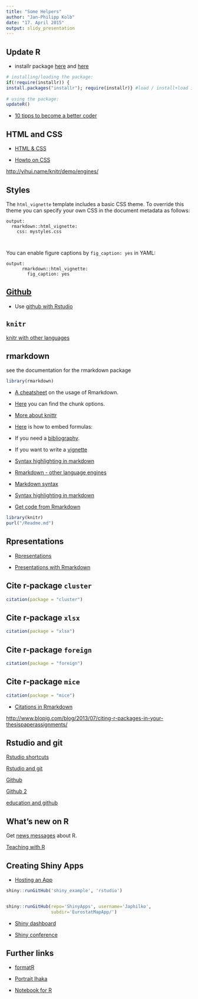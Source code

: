 ```yaml
---
title: "Some Helpers"
author: "Jan-Philipp Kolb"
date: "17. April 2015"
output: slidy_presentation
---
```


## Update R

- installr package [here](http://www.r-statistics.com/2013/03/updating-r-from-r-on-windows-using-the-installr-package/) and 
[here](https://cran.r-project.org/web/packages/installr/installr.pdf)


```r
# installing/loading the package:
if(!require(installr)) {
install.packages("installr"); require(installr)} #load / install+load installr
 
# using the package:
updateR() 
```

- [10 tipps to become a better coder](http://www.r-bloggers.com/10-top-tips-for-becoming-a-better-coder/)

## HTML and CSS

- [HTML & CSS](http://www.codecademy.com/tracks/web) 

- [Howto on CSS](http://www.w3schools.com/css/css_howto.asp)

<http://yihui.name/knitr/demo/engines/>

## Styles

The `html_vignette` template includes a basic CSS theme. To override this theme you can specify your own CSS in the document metadata as follows:

    output: 
      rmarkdown::html_vignette:
        css: mystyles.css
        
        
You can enable figure captions by `fig_caption: yes` in YAML:        
        
```    
output:
      rmarkdown::html_vignette:
        fig_caption: yes        
```




## [Github](http://github.org) 

- Use [github with Rstudio](http://www.molecularecologist.com/2013/11/using-github-with-r-and-rstudio/)


## `knitr`

[knitr with other languages](http://shiny.rstudio.com/articles/css.html)


## rmarkdown

see the documentation for the rmarkdown package

```r
library(rmarkdown)
```

- [A cheatsheet](https://github.com/adam-p/markdown-here/wiki/Markdown-Cheatsheet#blockquotes) on the usage of Rmarkdown. 

- [Here](http://yihui.name/knitr/options/) you can find the chunk options.

- [More about knittr](http://yihui.name/knitr/demo/showcase/)

- [Here](http://www.unexpected-vortices.com/sw/rippledoc/quick-markdown-example.html) is how to embed formulas:

- If you need a [bibliography](http://rmarkdown.rstudio.com/authoring_bibliographies_and_citations.html). 

- If you want to write a [vignette](http://www.magesblog.com/2012/01/feedback-from-vignette-survey.html)

- [Syntax highlighting in  markdown](https://support.codebasehq.com/articles/tips-tricks/syntax-highlighting-in-markdown)

- [Rmarkdown - other language engines](http://yihui.name/knitr/demo/engines/)

- [Markdown syntax](http://sourceforge.net/p/pgbarman/tickets/markdown_syntax#md_ex_text)

- [Syntax highlighting in markdown](https://support.codebasehq.com/articles/tips-tricks/syntax-highlighting-in-markdown)

- [Get code from Rmarkdown](http://stackoverflow.com/questions/18884941/how-to-extract-r-code-from-a-markdown-file-md)

```r
library(knitr)
purl("/Readme.md")
```



## Rpresentations

- [Rpresentations](http://stackoverflow.com/questions/23619319/rpresentation-in-rstudio-make-image-fill-out-the-whole-screen)

- [Presentations with Rmarkdown](http://rpubs.com/mansun_kuo/24330)


## Cite r-package `cluster`

```r
citation(package = "cluster")
```

## Cite r-package `xlsx`

```r
citation(package = "xlsx")
```

## Cite r-package `foreign`

```r
citation(package = "foreign")
```

## Cite r-package `mice`

```r
citation(package = "mice")
```

- [Citations in Rmarkdown](https://cran.r-project.org/web/packages/RefManageR/vignettes/TestRmd.html)


<http://www.blopig.com/blog/2013/07/citing-r-packages-in-your-thesispaperassignments/>

## Rstudio and git

[Rstudio shortcuts](https://support.rstudio.com/hc/en-us/articles/200711853-Keyboard-Shortcuts)

[Rstudio and git](http://www.r-bloggers.com/rstudio-and-github/)

[Github](https://github.com/jennybc/2015-06-28_r-summit-talk/blob/master/2015-06-28_bryan-r-summit-talk.pdf)

[Github 2](http://www.r-bloggers.com/get-by-with-a-little-r-help-from-your-friends-at-github/)

[education and github](http://blog.revolutionanalytics.com/2015/06/get-your-r-education-going-with-github.html)

## What's new on R

Get [news messages](http://cran.r-project.org/src/base/NEWS) about R. 

[Teaching with R](http://gastonsanchez.com/teaching/)

## Creating Shiny Apps

- [Hosting an App](http://shiny.rstudio.com/articles/deployment-local.html)

```r
shiny::runGitHub('shiny_example', 'rstudio')


shiny::runGitHub(repo='ShinyApps', username='Japhilko',
                 subdir='EurostatMapApp/')
```

- [Shiny dashboard](https://rstudio.github.io/shinydashboard/get_started.html)

- [Shiny conference](http://www.eventbrite.com/e/shiny-developer-conference-registration-19153967031)

## Further links

- [formatR](https://cran.r-project.org/web/packages/formatR/index.html)

- [Portrait Ihaka](http://www.r-bloggers.com/ross-ihaka-co-creator-of-r-in-the-economist/)

- [Notebook for R](http://www.r-bloggers.com/interactive-data-science-with-r-in-apache-zeppelin-notebook/)